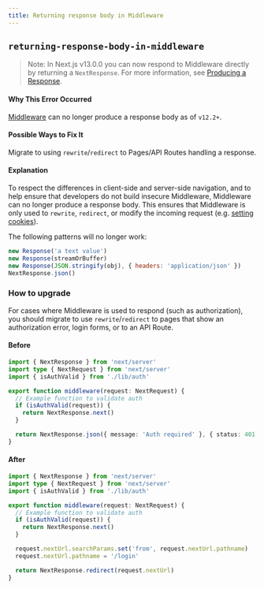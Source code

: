 ```yaml
---
title: Returning response body in Middleware
---
```


## `returning-response-body-in-middleware`

> Note: In Next.js v13.0.0 you can now respond to Middleware directly by returning a `NextResponse`. For more information, see [Producing a Response](https://nextjs.org/docs/advanced-features/middleware#producing-a-response).

#### Why This Error Occurred

[Middleware](https://nextjs.org/docs/advanced-features/middleware) can no longer produce a response body as of `v12.2+`.

#### Possible Ways to Fix It

Migrate to using `rewrite`/`redirect` to Pages/API Routes handling a response.

#### Explanation

To respect the differences in client-side and server-side navigation, and to help ensure that developers do not build insecure Middleware, Middleware can no longer produce a response body. This ensures that Middleware is only used to `rewrite`, `redirect`, or modify the incoming request (e.g. [setting cookies](https://nextjs.org/docs/advanced-features/middleware#using-cookies)).

The following patterns will no longer work:

```js
new Response('a text value')
new Response(streamOrBuffer)
new Response(JSON.stringify(obj), { headers: 'application/json' })
NextResponse.json()
```

### How to upgrade

For cases where Middleware is used to respond (such as authorization), you should migrate to use `rewrite`/`redirect` to pages that show an authorization error, login forms, or to an API Route.

#### Before

```ts filename="pages/_middleware.ts"
import { NextResponse } from 'next/server'
import type { NextRequest } from 'next/server'
import { isAuthValid } from './lib/auth'

export function middleware(request: NextRequest) {
  // Example function to validate auth
  if (isAuthValid(request)) {
    return NextResponse.next()
  }

  return NextResponse.json({ message: 'Auth required' }, { status: 401 })
}
```

#### After

```ts filename="middleware.ts"
import { NextResponse } from 'next/server'
import type { NextRequest } from 'next/server'
import { isAuthValid } from './lib/auth'

export function middleware(request: NextRequest) {
  // Example function to validate auth
  if (isAuthValid(request)) {
    return NextResponse.next()
  }

  request.nextUrl.searchParams.set('from', request.nextUrl.pathname)
  request.nextUrl.pathname = '/login'

  return NextResponse.redirect(request.nextUrl)
}
```
